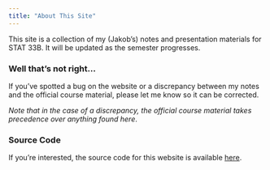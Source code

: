 ```yaml
---
title: "About This Site"
---
```


This site is a collection of my (Jakob's) notes and presentation materials for STAT 33B. It will be updated as the semester progresses.

### Well that's not right...

If you've spotted a bug on the website or a discrepancy between my notes and the official course 
material, please let me know so it can be corrected.

_Note that in the case of a discrepancy, the official course material takes precedence over anything found here_.

### Source Code

If you're interested, the source code for this website is available [here](https://github.com/red-robby/red-robby.github.io).
